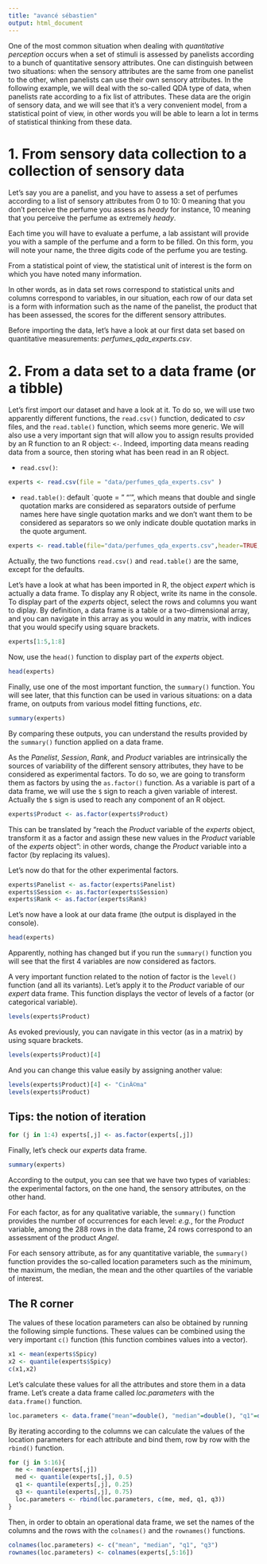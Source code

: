 ```yaml
---
title: "avancé sébastien"
output: html_document
---
```


One of the most common situation when dealing with *quantitative perception* occurs when a set of stimuli is assessed by panelists according to a bunch of quantitative sensory attributes. One can distinguish between two situations: when the sensory attributes are the same from one panelist to the other, when panelists can use their own sensory attributes. In the following example, we will deal with the so-called QDA type of data, when panelists rate according to a fix list of attributes. These data are the origin of sensory data, and we will see that it's a very convenient model, from a statistical point of view, in other words you will be able to learn a lot in terms of statistical thinking from these data.

# 1. From sensory data collection to a collection of sensory data

Let's say you are a panelist, and you have to assess a set of perfumes according to a list of sensory attributes from 0 to 10: 0 meaning that you don't perceive the perfume you assess as *heady* for instance, 10 meaning that you perceive the perfume as extremely *heady*. 

Each time you will have to evaluate a perfume, a lab assistant will provide you with a sample of the perfume and a form to be filled. On this form, you will note your name, the three digits code of the perfume you are testing.

From a statistical point of view, the statistical unit of interest is the form on which you have noted many information. 

In other words, as in data set rows correspond to statistical units and columns correspond to variables, in our situation, each row of our data set is a form with information such as the name of the panelist, the product that has been assessed, the scores for the different sensory attributes.

Before importing the data, let's have a look at our first data set based on quantitative measurements: *perfumes_qda_experts.csv*.


# 2. From a data set to a data frame (or a tibble)

Let's first import our dataset and have a look at it. To do so, we will use two apparently different functions, the `read.csv()` function, dedicated to *csv* files, and the `read.table()` function, which seems more generic. We will also use a very important sign that will allow you to assign results provided by an R function to an R object: `<-`. Indeed, importing data means reading data from a source, then storing what has been read in an R object.

- `read.csv()`:
```r
experts <- read.csv(file = "data/perfumes_qda_experts.csv" )
```

- `read.table()`: default `quote = " "'", which means that double and single quotation marks are considered as separators outside of perfume names here have single quotation marks and we don't want them to be considered as separators so we only indicate double quotation marks in the quote argument. 

```r
experts <- read.table(file="data/perfumes_qda_experts.csv",header=TRUE, sep=",",quote="\"")
```

Actually, the two functions `read.csv()` and `read.table()` are the same, except for the defaults.

Let's have a look at what has been imported in R, the object *expert* which is actually a data frame. To display any R object, write its name in the console. To display part of the *experts* object, select the rows and columns you want to diplay. By definition, a data frame is a table or a two-dimensional array, and you can navigate in this array as you would in any matrix, with indices that you would specify using square brackets.

```r
experts[1:5,1:8]
```

Now, use the `head()` function to display part of the *experts* object.

```r
head(experts)
```
Finally, use one of the most important function, the `summary()` function. You will see later, that this function can be used in various situations: on a data frame, on outputs from various model fitting functions, *etc*.

```r
summary(experts)
```

By comparing these outputs, you can understand the results provided by the `summary()` function applied on a data frame.

As the *Panelist*, *Session*, *Rank*, and *Product* variables are intrinsically the sources of variability of the different sensory attributes, they have to be considered as experimental factors. To do so, we are going to transform them as factors by using the `as.factor()` function. As a variable is part of a data frame, we will use the `$` sign to reach a given variable of interest. Actually the `$` sign is used to reach any  component of an R object.

```r
experts$Product <- as.factor(experts$Product)
```

This can be translated by "reach the *Product* variable of the *experts* object, transform it as a factor and assign these new values in the *Product* variable of the *experts* object": in other words, change the *Product* variable into a factor (by replacing its values).

Let's now do that for the other experimental factors.

```r
experts$Panelist <- as.factor(experts$Panelist)
experts$Session <- as.factor(experts$Session)
experts$Rank <- as.factor(experts$Rank)
```

Let's now have a look at our data frame (the output is displayed in the console).

```r
head(experts)
```

Apparently, nothing has changed but if you run the `summary()` function you will see that the first 4 variables are now considered as factors.

A very important function related to the notion of factor is the `level()` function (and all its variants). Let's apply it to the *Product* variable of our *expert* data frame. This function displays the vector of levels of a factor (or categorical variable).

```r
levels(experts$Product)
```

As evoked previously, you can navigate in this vector (as in a matrix) by using square brackets.

```r
levels(experts$Product)[4]
```
And you can change this value easily by assigning another value:

```r
levels(experts$Product)[4] <- "CinÃ©ma"
levels(experts$Product)
```

## Tips: the notion of iteration
```r
for (j in 1:4) experts[,j] <- as.factor(experts[,j])
```

Finally, let's check our *experts* data frame.

```r
summary(experts)
```

According to the output, you can see that we have two types of variables: the experimental factors, on the one hand, the sensory attributes, on the other hand. 

For each factor, as for any qualitative variable, the `summary()` function provides the number of occurrences for each level: *e.g.*, for the *Product* variable, among the 288 rows in the data frame, 24 rows correspond to an assessment of the product *Angel*. 

For each sensory attribute, as for any quantitative variable, the `summary()` function provides the so-called location parameters such as the minimum, the maximum, the median, the mean and the other quartiles of the variable of interest.

## The R corner

The values of these location parameters can also be obtained by running the following simple functions. These values can be combined using the very important `c()` function (this function combines values into a vector).

```r
x1 <- mean(experts$Spicy)
x2 <- quantile(experts$Spicy)
c(x1,x2)
```

Let's calculate these values for all the attributes and store them in a data frame. Let's create a data frame called *loc.parameters* with the `data.frame()` function.

```r
loc.parameters <- data.frame("mean"=double(), "median"=double(), "q1"=double(), "q3"=double())
```

By iterating according to the columns we can calculate the values of the location parameters for each attribute and bind them, row by row with the `rbind()` function.

```r
for (j in 5:16){
  me <- mean(experts[,j])
  med <- quantile(experts[,j], 0.5)
  q1 <- quantile(experts[,j], 0.25)
  q3 <- quantile(experts[,j], 0.75)
  loc.parameters <- rbind(loc.parameters, c(me, med, q1, q3))
}
```

Then, in order to obtain an operational data frame, we set the names of the columns and the rows with the `colnames()` and the `rownames()` functions.
```r
colnames(loc.parameters) <- c("mean", "median", "q1", "q3")
rownames(loc.parameters) <- colnames(experts[,5:16])
```
